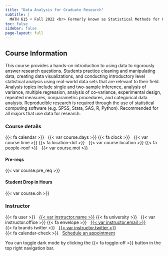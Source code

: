 ```yaml
---
title: "Data Analysis for Graduate Research"
subtitle: |
  MATH 615 • Fall 2022 <br> Formerly known as Statistical Methods for Graduate Research.<br> California State University, Chico
toc: false
sidebar: false
page-layout: full
---
```



## Course Information

This course provides a hands-on introduction to using data to rigorously answer research questions. Students practice cleaning and manipulating data, creating data visualizations, and conducting introductory level statistical analysis using real-world data sets that are relevant to their field. Analysis topics include single and two-sample inference, analysis of variance, multiple regression, analysis of co-variance, experimental design, repeated measures, nonparametric procedures, and categorical data analysis. Reproducible research is required through the use of statistical computing software (e.g. SPSS, Stata, SAS, R, Python). Recommended for all majors that use data for research.

::: {.grid .course-details}


::: {.g-col-4}
### Course details

{{< fa calendar >}} &nbsp; {{< var course.days >}}
{{< fa clock >}} &nbsp; {{< var course.time >}}
{{< fa location-dot >}} &nbsp; {{< var course.location >}}
{{< fa people-roof >}} &nbsp; {{< var course.moi >}}
:::


::: {.g-col-4}
#### Pre-reqs
{{< var course.pre_req >}}

#### Student Drop in Hours
{{< var course.oh >}}

:::



::: {.g-col-4}
### Instructor

{{< fa user >}} &nbsp; [{{< var instructor.name >}}]({{< var instructor.url >}})
{{< fa university >}} &nbsp; {{< var instructor.office >}}
{{< fa envelope >}} &nbsp; <a href="mailto:{{< var instructor.email >}}">{{< var instructor.email >}}</a>  
{{< fa brands twitter >}} &nbsp; [{{< var instructor.twitter >}}](https://www.twitter.com/{{< var instructor.twitter >}})  
{{< fa calendar-check >}} &nbsp; [Schedule an appointment]({{< var instructor.appointment_url >}})
:::

:::


:::{.callout-tip}
You can toggle dark mode by clicking the {{< fa toggle-off >}} button in the top right navigation bar.
:::